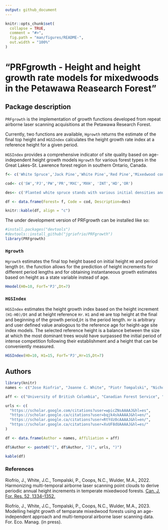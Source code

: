 ```yaml
---
output: github_document
---
```


<!-- README.md is generated from README.Rmd. Please edit that file -->

```r
knitr::opts_chunk$set(
  collapse = TRUE,
  comment = "#>",
  fig.path = "man/figures/README-",
  out.width = "100%"
)
```

# "PRFgrowth - Height and height growth rate models for mixedwoods in the Petawawa Reasearch Forest"

<!-- badges: start -->
<!-- badges: end -->

## Package description

`PRFgrowth` is the implementation of growth functions developed from repeat airborne laser scanning acquisitions at the Petawawa Research Forest. 

Currently, two functions are available, `Hgrowth` returns the estimate of the final top height and `HGSIndex` calculates the height growth rate index at a reference height for a given period.  

`HGSIndex` provides a comprehensive indicator of site quality based on age-independent height growth models `Hgrowth` for  various forest types in the Great Lakes–St. Lawrence forest region in southern Ontario, Canada. 

````r
f<- c('White Spruce','Jack Pine','White Pine','Red Pine','Mixedwood conifer','Mixedwood hardwood','Intolerant hardwood','Tolerant hardwood','Red Oak')

cod<- c('SW','PJ','PW','PR','MXC','MXH', 'INT','HD','OR')

des<- c('Planted white spruce stands with various initial densities and subsequent management activities, in some cases with an understory of poplar and hardwoods','Naturally occurring and planted jack pine stands at various densities','Stands dominated by white pine covering a range of plantations and managed and unmanaged natural stands in a mixture of red pine and an understory of other tree species','Natural and managed stands dominated by red pine','Mixed species conifer stands with a range of species proportions dominated by black spruce, white spruce and balsam fir','Hardwood mixed species stands with various species proportions of red maple, poplar and white spruce, with a lesser component of yellow birch, oak','Natural stands dominated by poplar (large-tooth and trembling aspen leading) and often mixed with other hardwoods and conifers','Stands covering a range of structures and associated species (sugar maple, yellow birch, with a lesser component of red maple, beech, oak, hemlock, spruce and balsam fir)','Natural immature and mature oak dominant and oak-pine mixed stands, often with an understory of poplar and hardwoods')

df <- data.frame(Forest= f, Code = cod, Description=des)

knitr::kable(df, align = "c")
````

The under development version of PRFgrowth can be installed like so:

```r
#install.packages("devtools")
#devtools::install_github("jgriofrio/PRFgrowth")
library(PRFgrowth)
```

### `Hgrowth` {#Hgrowth .unnumbered}

`Hgrowth` estimates the final top height based on initial height `H0` and period length `Dt`. the function allows for the prediction of height increments for different period lengths and for obtaining instantaneous growth estimates based on height as a state variable instead of age.

```r
Hmodel(H0=10, ForT='PJ',Dt=7)
```

### `HGSIndex` {#HGindex .unnumbered}

`HGSIndex` estimates the height growth index based on the height increment `(H1-H0)/Dt` and at height reference `Hr`. `H1` and `H0` are top height at the final and beginning of the growth period,`Dt` is the period length. `Hr` is arbitrary and user defined value analogous to the reference age for height-age site index models. The selected reference height is a balance between the size at which the most dominant trees would have surpassed the initial period of intense competition following their establishment and a height that can be conveniently measured.

```r
HGSIndex(H0=10, H1=15, ForT='PJ',Hr=15,Dt=7)
```

## Authors

```r
library(knitr)
names <- c("Jose Riofrio", "Joanne C. White", "Piotr Tompalski", "Nicholas Coops")

aff <- c("University of British Columbia", "Canadian Forest Service", "Canadian Forest Service", "University of British Columbia")

urls <- c(
  "https://scholar.google.com/citations?user=wpicZNsAAAAJ&hl=es",
  "https://scholar.google.ca/citations?user=bqjk4skAAAAJ&hl=en/",
  "https://scholar.google.ca/citations?user=RtYdz0cAAAAJ&hl=en/",
  "https://scholar.google.ca/citations?user=XvUF8dUAAAAJ&hl=es/"
)

df <- data.frame(Author = names, Affiliation = aff)

df$Author <- paste0("[", df$Author, "](", urls, ")")

kable(df)
```
### References

Riofrío, J., White, J.C., Tompalski, P., Coops, N.C., Wulder, M.A.,
2022. Harmonizing multi-temporal airborne laser scanning point clouds to
derive periodic annual height increments in temperate mixedwood forests.
[Can. J. For. Res. 52, 1334–1352.](https://cdnsciencepub.com/doi/10.1139/cjfr-2022-0055)

Riofrío, J., White, J.C., Tompalski, P., Coops, N.C., Wulder, M.A.,
2023. Modelling height growth of temparate mixedwood forests using an
age-independent approach and multi-temporal airborne laser scanning
data. For. Eco. Manag. (in press).
